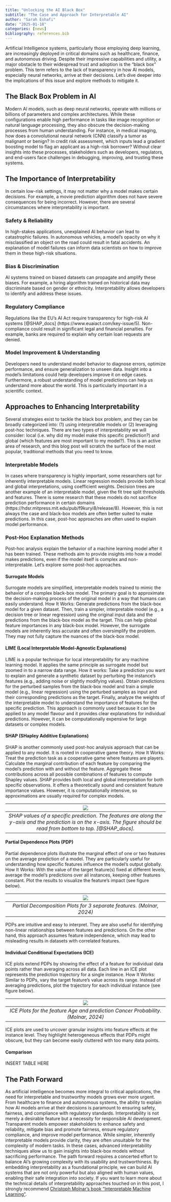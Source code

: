 ---
title: "Unlocking the AI Black Box"
subtitle: "The Case and Approach for Interpretable AI"
author: "Sarah Eshafi"
date: "2025-01-18"
categories: [news]
bibliography: references.bib
---

Artificial Intelligence systems, particularly those employing deep learning, are increasingly deployed in critical domains such as healthcare, finance, and autonomous driving. Despite their impressive capabilities and utility, a major obstacle to their widespread trust and adoption is the "black box" problem. This term refers to the lack of transparency in how AI models, especially neural networks, arrive at their decisions. Let’s dive deeper into the implications of this issue and explore methods to mitigate it.

## The Black Box Problem in AI
Modern AI models, such as deep neural networks, operate with millions or billions of parameters and complex architectures. While these configurations enable high performance in tasks like image recognition or natural language processing, they also obscure the decision-making processes from human understanding. For instance, in medical imaging, how does a convolutional neural network (CNN) classify a tumor as malignant or benign? In credit risk assessment, which inputs lead a gradient boosting model to flag an applicant as a high-risk borrower?
Without clear insights into these processes, stakeholders such as developers, regulators, and end-users face challenges in debugging, improving, and trusting these systems.

## The Importance of Interpretability
In certain low-risk settings, it may not matter why a model makes certain decisions. For example, a movie prediction algorithm does not have severe consequences for being incorrect. However, there are several circumstances where interpretability is important.

### Safety & Reliability
In high-stakes applications, unexplained AI behavior can lead to catastrophic failures. In autonomous vehicles, a model’s opacity on why it misclassified an object on the road could result in fatal accidents. An explanation of model failures can inform data scientists on how to improve them in these high-risk situations.

### Bias & Discrimination
AI systems trained on biased datasets can propagate and amplify these biases. For example, a hiring algorithm trained on historical data may discriminate based on gender or ethnicity. Interpretability allows developers to identify and address these issues.

### Regulatory Compliance
Regulations like the EU’s AI Act require transparency for high-risk AI systems [@SHAP_docs] (https://www.euaiact.com/key-issue/5). Non-compliance could result in significant legal and financial penalties. For example, banks are required to explain why certain loan requests are denied.

### Model Improvement & Understanding
Developers need to understand model behavior to diagnose errors, optimize performance, and ensure generalization to unseen data. Insight into a model’s limitations could help developers improve it on edge cases. Furthermore, a robust understanding of model predictions can help us understand more about the world. This is particularly important in a scientific context.

## Approaches to Enhancing Interpretability
Several strategies exist to tackle the black box problem, and they can be broadly categorized into: (1) using interpretable models or (2) leveraging post-hoc techniques. There are two types of interpretability we will consider: local (i.e. why did my model make this specific prediction?) and global (which features are most important to my model?). This is an active area of research, and this blog post will scratch the surface of the most popular, traditional methods that you need to know.

### Interpretable Models
In cases where transparency is highly important, some researchers opt for inherently interpretable models. Linear regression models provide both local and global interpretations, using coefficient weights. Decision trees are another example of an interpretable model, given the fit tree split thresholds and features.
There is some research that these models do not sacrifice prediction performance in certain domains (https://hdsr.mitpress.mit.edu/pub/f9kuryi8/release/8). However, this is not always the case and black-box models are often better suited to make predictions. In this case, post-hoc approaches are often used to explain model performance.

### Post-Hoc Explanation Methods
Post-hoc analysis explain the behavior of a machine learning model after it has been trained. These methods aim to provide insights into how a model makes predictions, even if the model itself is complex and non-interpretable. Let’s explore some post-hoc approaches.

#### Surrogate Models
Surrogate models are simplified, interpretable models trained to mimic the behavior of a complex black-box model. The primary goal is to approximate the decision-making process of the original model in a way that humans can easily understand.
How It Works: Generate predictions from the black-box model for a given dataset. Then, train a simpler, interpretable model (e.g., a decision tree or linear regression) using the original input data and the predictions from the black-box model as the target.
This can help global feature importances in any black-box model. However, the surrogate models are inherently less accurate and often oversimplify the problem. They may not fully capture the nuances of the black-box model.

#### LIME (Local Interpretable Model-Agnostic Explanations)
LIME is a popular technique for local interpretability for any machine learning model. It applies the same principle as surrogate model but zoomed in to a narrow data range.
How it works: Take a prediction you want to explain and generate a synthetic dataset by perturbing the instance’s features (e.g., adding noise or slightly modifying values). Obtain predictions for the perturbed samples from the black-box model and train a simple model (e.g., linear regression) using the perturbed samples as input and their corresponding predictions as the target. Finally, analyze the weights of the interpretable model to understand the importance of features for the specific prediction.
This approach is commonly used because it can be applied to any model flavour and it provides clear explanations for individual predictions. However, it can be computationally expensive for large datasets or complex models.

#### SHAP (SHapley Additive Explanations)
SHAP is another commonly used post-hoc analysis approach that can be applied to any model. It is rooted in cooperative game theory. 
How It Works: Treat the prediction task as a cooperative game where features are players. Calculate the marginal contribution of each feature by comparing the model’s prediction with and without the feature. Aggregate these contributions across all possible combinations of features to compute Shapley values.
SHAP provides both local and global interpretation for both specific observations. It offers a theoretically sound and consistent feature importance values. However, it is computationally intensive, so approximations are usually required for complex models.

| ![](SHAP.png) | 
|:--:| 
| *SHAP values of a specific prediction. The features are along the y-axis and the prediction is on the x-axis. The figure should be read from bottom to top. [@SHAP_docs].* |

#### Partial Dependence Plots (PDP)
Partial dependence plots illustrate the marginal effect of one or two features on the average prediction of a model. They are particularly useful for understanding how specific features influence the model's output globally.
How It Works: With the value of the target feature(s) fixed at different levels, average the model’s predictions over all instances, keeping other features constant. Plot the results to visualize the feature’s impact (see figure below). 

| ![](PDP.png) | 
|:--:| 
| *Partial Decomposition Plots for 3 separate features. (Molnar, 2024)* |

PDPs are intuitive and easy to interpret. They are also useful for identifying non-linear relationships between features and predictions. On the other hand, this approach assumes feature independence, which may lead to misleading results in datasets with correlated features.

#### Individual Conditional Expectations (ICE)
ICE plots extend PDPs by showing the effect of a feature for individual data points rather than averaging across all data. Each line in an ICE plot represents the prediction trajectory for a single instance.
How It Works: Similar to PDPs, vary the target feature’s value across its range. Instead of averaging predictions, plot the trajectory for each individual instance (see figure below).

| ![](ICE.png) | 
|:--:| 
| *ICE Plots for the feature Age and prediction Cancer Probability. (Molnar, 2024)* |

ICE plots are used to uncover granular insights into feature effects at the instance level. They highlight heterogeneous effects that PDPs might obscure, but they can become easily cluttered with too many data points.

#### Comparison
INSERT TABLE HERE

## The Path Forward
As artificial intelligence becomes more integral to critical applications, the need for interpretable and trustworthy models grows ever more urgent. From healthcare to finance and autonomous systems, the ability to explain how AI models arrive at their decisions is paramount to ensuring safety, fairness, and compliance with regulatory standards.
Interpretability is not merely a desirable feature but a necessity for responsible AI development. Transparent models empower stakeholders to enhance safety and reliability, mitigate bias and promote fairness, ensure regulatory compliance, and improve model performance.
While simpler, inherently interpretable models provide clarity, they are often unsuitable for the complexity of modern tasks. In these cases, advanced interpretability techniques allow us to gain insights into black-box models without sacrificing performance.
The path forward requires a concerted effort to balance AI’s growing complexity with its usability and trustworthiness. By embedding interpretability as a foundational principle, we can build AI systems that are not only powerful but also aligned with human values, enabling their safe integration into society.
If you want to learn more about the technical details of interpretability approaches touched on in this post, I strongly recommend [Christoph Molnar’s book “Interpretable Machine Learning”](https://christophm.github.io/interpretable-ml-book/index.html).